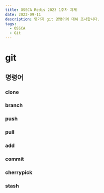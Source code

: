 ```yaml
---
title: OSSCA Redis 2023 1주차 과제
date: 2023-09-11
description: 몇가지 git 명령어에 대해 조사합니다.
tags:
  - OSSCA
  - Git
---
```


# git

## 명령어

### clone

### branch

### push

### pull

### add

### commit

### cherrypick

### stash